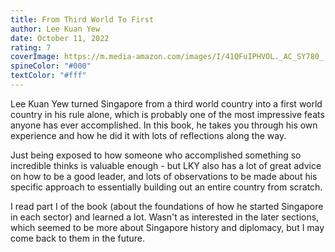 ```yaml
---
title: From Third World To First
author: Lee Kuan Yew
date: October 11, 2022
rating: 7
coverImage: https://m.media-amazon.com/images/I/41QFuIPHVOL._AC_SY780_.jpg
spineColor: "#000"
textColor: "#fff"
---
```


Lee Kuan Yew turned Singapore from a third world country into a first world country in his rule alone, which is probably one of the most impressive feats anyone has ever accomplished. In this book, he takes you through his own experience and how he did it with lots of reflections along the way.

Just being exposed to how someone who accomplished something so incredible thinks is valuable enough - but LKY also has a lot of great advice on how to be a good leader, and lots of observations to be made about his specific approach to essentially building out an entire country from scratch.

I read part I of the book (about the foundations of how he started Singapore in each sector) and learned a lot. Wasn't as interested in the later sections, which seemed to be more about Singapore history and diplomacy, but I may come back to them in the future.
